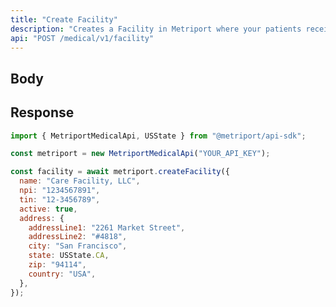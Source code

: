 ```yaml
---
title: "Create Facility"
description: "Creates a Facility in Metriport where your patients receive care."
api: "POST /medical/v1/facility"
---
```


## Body

<Snippet file="facility.mdx" />

## Response

<Snippet file="facility-response.mdx" />

<ResponseExample>

```javascript Metriport SDK
import { MetriportMedicalApi, USState } from "@metriport/api-sdk";

const metriport = new MetriportMedicalApi("YOUR_API_KEY");

const facility = await metriport.createFacility({
  name: "Care Facility, LLC",
  npi: "1234567891",
  tin: "12-3456789",
  active: true,
  address: {
    addressLine1: "2261 Market Street",
    addressLine2: "#4818",
    city: "San Francisco",
    state: USState.CA,
    zip: "94114",
    country: "USA",
  },
});
```

</ResponseExample>

<Snippet file="facility-response-json.mdx" />
